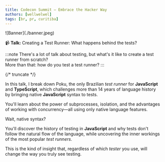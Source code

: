 ```yaml
---
title: Codecon Summit — Embrace the Hacker Way
authors: [wellwelwel]
tags: [br, pr, curitiba]
---
```



<Parallax tiltMaxAngleX={0} perspective={1920}>
  ![Banner](./banner.jpeg)
</Parallax>

📹 **Talk:** Creating a Test Runner: What happens behind the tests?

:::note
There's a lot of talk about testing, but what's it like to create a test runner from scratch?<br />
More than that: how do you test a test runner?
:::

{/* truncate */}

In this talk, I break down Poku, the only Brazilian _test runner_ for **JavaScript** and **TypeScript**, which challenges more than 14 years of language history by bringing native **JavaScript** syntax to tests.

You'll learn about the power of subprocesses, isolation, and the advantages of working with concurrency—all using only native language features.

Wait, native syntax?

You'll discover the history of testing in **JavaScript** and why tests don't follow the natural flow of the language, while uncovering the inner workings of the most popular _test runners_.

This is the kind of insight that, regardless of which _tester_ you use, will change the way you truly see testing.
